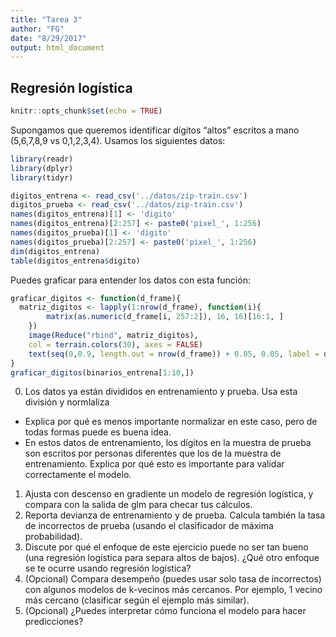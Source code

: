 ```yaml
---
title: "Tarea 3"
author: "FG"
date: "8/29/2017"
output: html_document
---
```


## Regresión logística

```r
knitr::opts_chunk$set(echo = TRUE)
```

Supongamos que queremos identificar dígitos "altos" escritos a mano
(5,6,7,8,9 vs 0,1,2,3,4). Usamos los siguientes
datos: 

```r
library(readr)
library(dplyr)
library(tidyr)
```

```r
digitos_entrena <- read_csv('../datos/zip-train.csv')
digitos_prueba <- read_csv('../datos/zip-train.csv')
names(digitos_entrena)[1] <- 'digito'
names(digitos_entrena)[2:257] <- paste0('pixel_', 1:256)
names(digitos_prueba)[1] <- 'digito'
names(digitos_prueba)[2:257] <- paste0('pixel_', 1:256)
dim(digitos_entrena)
table(digitos_entrena$digito)
```

Puedes graficar para entender los datos con esta función:
```r
graficar_digitos <- function(d_frame){
  matriz_digitos <- lapply(1:nrow(d_frame), function(i){ 
    	matrix(as.numeric(d_frame[i, 257:2]), 16, 16)[16:1, ]
    })
	image(Reduce("rbind", matriz_digitos), 
    col = terrain.colors(30), axes = FALSE)
	text(seq(0,0.9, length.out = nrow(d_frame)) + 0.05, 0.05, label = d_frame$digito, cex = 1.5)
}
graficar_digitos(binarios_entrena[1:10,])
```


0. Los datos ya están divididos en entrenamiento y prueba. Usa esta división y 
normlaliza 
 - Explica por qué es menos importante normalizar en este caso, pero de todas formas
puede es buena idea. 
 - En estos datos de entrenamiento, los dígitos en la muestra de prueba
 son escritos por personas diferentes que los de la muestra de entrenamiento. Explica
 por qué esto es importante para validar correctamente el modelo.



1. Ajusta con descenso en gradiente un modelo de regresión logística, y compara
con la salida de glm para checar tus cálculos. 
2. Reporta devianza de entrenamiento y de prueba. Calcula también la tasa
de incorrectos de prueba (usando el clasificador de máxima probabilidad).
3. Discute por qué el enfoque de este ejercicio puede no ser tan bueno (una regresión
logística para separa altos de bajos). ¿Qué otro enfoque se te ocurre usando regresión logística?
3. (Opcional) Compara desempeño (puedes usar solo tasa de incorrectos) con 
algunos modelos de k-vecinos más cercanos. Por ejemplo, 1 vecino más cercano (clasificar
según el ejemplo más similar).
4. (Opcional) ¿Puedes interpretar cómo funciona el modelo para hacer predicciones?




